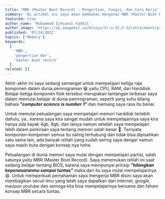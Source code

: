 ---
title: 'MBR (Master Boot Record) : Pengertian, Fungsi, dan Cara Kerja'
summary: 'Di artikel ini saya akan membahas mengenai MBR (Master Boot Record) : Pengertian, Fungsi, dan Cara Kerja.'
featured: true
author_name: 'Muhammad Ichsanul Fadhil'
author_image: 'https://ik.imagekit.io/mlnzyx/tr:w-32,h-32/attachment/profile.webp'
published: '07/24/2022'
topics: ['Memory']
keywords:
  [
    'MBR',
    'pengertian mbr',
    'master boot record'
  ]
related: []
---

Akhir-akhir ini saya sedang semangat untuk mempelajari ketiga raja komponen dalam dunia pemrograman 😁 yaitu CPU, RAM, dan Harddisk. Belajar ketiga komponen fisik tersebut merupakan tantangan terbesar saya dalam memulai belajar di dunia pemrograman, seperti yang suhu bilang bahwa ***"computer science is number 1"*** dan memang saya rasa itu benar.

Untuk memulai petualangan saya mempelajari memori harddisk terlebih dahulu, ya.. karena saya kira sangat mudah untuk mempelajarinya saya kira hanya ada kayak 4gb, 8gb, dan lainya namun setelah saya mempelajari lebih dalam perkiraan saya tentang memori salah besar 🥲. Ternyata komponen-komponen semua itu saling terhubung dan tidak bisa dipisahkan satu sama lain, ada banyak istilah yang sudah sering saya dengar namun saya masih buta dengan konsep nya hehe.

Petualangan di dunia memori saya mulai dengan mempelajari partisi, salah satunya yaitu MBR (Master Boot Record). Saya menemukan istilah ini saat sedang belajar tentang BIOS, karena saya mempunyai prinsip ***"hilangkan kepenasaranmu sampai tuntas"*** maka dari itu saya mulai mempelajarinya 😆. Untuk memperkuat pemahaman saya mengenai MBR disini saya akan membagikan secuil ilmu yang telah saya dapatkan dari internet, google, maupun youtube dan semoga kita bisa mempelajarinya bersama dan faham konsep MBR secara tuntas.
